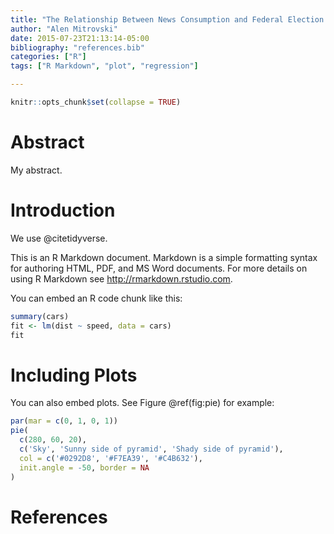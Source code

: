 ```yaml
---
title: "The Relationship Between News Consumption and Federal Election Interest"
author: "Alen Mitrovski"
date: 2015-07-23T21:13:14-05:00
bibliography: "references.bib" 
categories: ["R"]
tags: ["R Markdown", "plot", "regression"]

---
```


```r
knitr::opts_chunk$set(collapse = TRUE)
```

# Abstract
My abstract. 

# Introduction

We use @citetidyverse. 

This is an R Markdown document. Markdown is a simple formatting syntax for authoring HTML, PDF, and MS Word documents. For more details on using R Markdown see <http://rmarkdown.rstudio.com>.

You can embed an R code chunk like this:

```r
summary(cars)
fit <- lm(dist ~ speed, data = cars)
fit
```

# Including Plots

You can also embed plots. See Figure \@ref(fig:pie) for example:

```r
par(mar = c(0, 1, 0, 1))
pie(
  c(280, 60, 20),
  c('Sky', 'Sunny side of pyramid', 'Shady side of pyramid'),
  col = c('#0292D8', '#F7EA39', '#C4B632'),
  init.angle = -50, border = NA
)
```

# References
